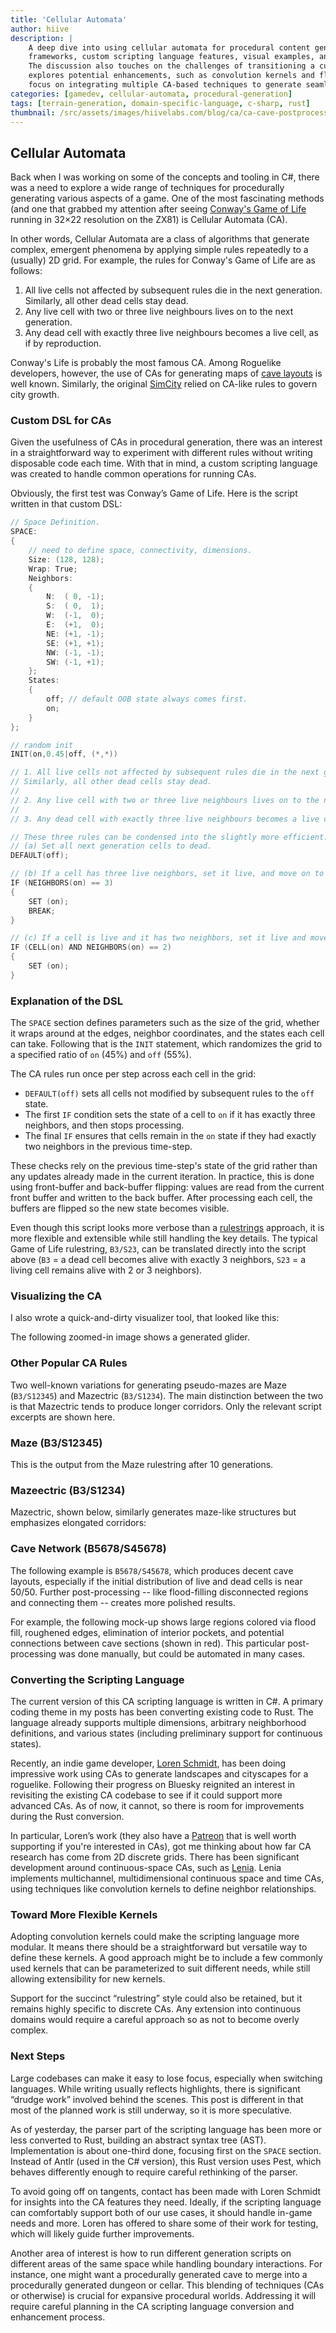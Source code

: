 ```yaml
---
title: 'Cellular Automata'
author: hiive
description: |
    A deep dive into using cellular automata for procedural content generation, exploring discrete and continuous CA
    frameworks, custom scripting language features, visual examples, and post-processing techniques for game development.
    The discussion also touches on the challenges of transitioning a custom CA scripting language from C# to Rust and
    explores potential enhancements, such as convolution kernels and flexible rule definitions. Future improvements
    focus on integrating multiple CA-based techniques to generate seamless, expansive procedural worlds.
categories: [gamedev, cellular-automata, procedural-generation]
tags: [terrain-generation, domain-specific-language, c-sharp, rust]
thumbnail: /src/assets/images/hiivelabs.com/blog/ca/ca-cave-postprocess.png
---
```


## Cellular Automata

Back when I was working on some of the concepts and tooling in C#, there was a need to explore a wide range of
techniques for procedurally generating various aspects of a game. One of the most fascinating methods (and one that
grabbed my attention after seeing [Conway's Game of Life](https://en.wikipedia.org/wiki/Conway%27s_Game_of_Life) running
in 32×22 resolution on the ZX81) is Cellular Automata (CA).

In other words, Cellular Automata are a class of algorithms that generate complex, emergent phenomena by applying simple
rules repeatedly to a (usually) 2D grid. For example, the rules for Conway's Game of Life are as follows:

1. All live cells not affected by subsequent rules die in the next generation. Similarly, all other dead cells stay dead.
2. Any live cell with two or three live neighbours lives on to the next generation.
3. Any dead cell with exactly three live neighbours becomes a live cell, as if by reproduction.

Conway's Life is probably the most famous CA. Among Roguelike developers, however, the use of CAs for generating maps
of [cave layouts](https://www.roguebasin.com/index.php/Cellular_Automata_Method_for_Generating_Random_Cave-Like_Levels)
is well known. Similarly, the original [SimCity](https://en.wikipedia.org/wiki/SimCity_(1989_video_game)) relied on
CA-like rules to govern city growth.

### Custom DSL for CAs

Given the usefulness of CAs in procedural generation, there was an interest in a straightforward way to experiment with
different rules without writing disposable code each time. With that in mind, a custom scripting language was created to
handle common operations for running CAs.

Obviously, the first test was Conway’s Game of Life. Here is the script written in that custom DSL:


```c
// Space Definition.
SPACE:
{
	// need to define space, connectivity, dimensions.
	Size: (128, 128);
	Wrap: True;
	Neighbors:
	{
		N:	( 0, -1);
		S:	( 0,  1);
		W:	(-1,  0);
		E:	(+1,  0);
		NE: (+1, -1);
		SE: (+1, +1);
		NW: (-1, -1);
		SW: (-1, +1);
	};
	States:
	{
		off; // default OOB state always comes first.
		on;
	}
};

// random init
INIT(on,0.45|off, (*,*))

// 1. All live cells not affected by subsequent rules die in the next generation.
// Similarly, all other dead cells stay dead.
//
// 2. Any live cell with two or three live neighbours lives on to the next generation.
//
// 3. Any dead cell with exactly three live neighbours becomes a live cell, as if by reproduction.

// These three rules can be condensed into the slightly more efficient:
// (a) Set all next generation cells to dead.
DEFAULT(off);

// (b) If a cell has three live neighbors, set it live, and move on to the next cell.
IF (NEIGHBORS(on) == 3)
{
	SET (on);
	BREAK;
}

// (c) If a cell is live and it has two neighbors, set it live and move to the next cell
IF (CELL(on) AND NEIGHBORS(on) == 2)
{
	SET (on);
}
```

### Explanation of the DSL
The `SPACE` section defines parameters such as the size of the grid, whether it wraps around at the edges, neighbor
coordinates, and the states each cell can take. Following that is the `INIT` statement, which randomizes the grid to a
specified ratio of `on` (45%) and `off` (55%).

The CA rules run once per step across each cell in the grid:

- `DEFAULT(off)` sets all cells not modified by subsequent rules to the `off` state.
- The first `IF` condition sets the state of a cell to `on` if it has exactly three neighbors, and then stops processing.
- The final `IF` ensures that cells remain in the `on` state if they had exactly two neighbors in the previous time-step.

These checks rely on the previous time-step's state of the grid rather than any updates already made in the current iteration.
In practice, this is done using front-buffer and back-buffer flipping: values are read from the current front buffer and
written to the back buffer. After processing each cell, the buffers are flipped so the new state becomes visible.

Even though this script looks more verbose than a [rulestrings](https://conwaylife.com/wiki/Rulestring) approach, it is
more flexible and extensible while still handling the key details. The typical Game of Life rulestring, `B3/S23`, can be
translated directly into the script above (`B3` = a dead cell becomes alive with exactly 3 neighbors, `S23` = a living
cell remains alive with 2 or 3 neighbors).

### Visualizing the CA

I also wrote a quick-and-dirty visualizer tool, that looked like this:

<LightboxGallery caption="Image Gallery: Script Editor running Conway's Life">
    <GalleryImage src="/src/assets/images/hiivelabs.com/blog/ca/ca-editor.png"
                  alt="Script editor on the left with CA simulation output on the right."
                  caption="Conway's Life running in Script Editor"
                  description="A screenshot demonstrating a custom DSL script for Conway’s Game of Life on the left,
                  with a black-and-white real-time visualization of the evolving pattern on the right. A console panel
                  displays 'No errors,' confirming the simulation has run successfully."/>
    <GalleryImage src="/src/assets/images/hiivelabs.com/blog/ca/ca-editor-glider.png"
                  alt="Script editor on the left, simulation output on the right, highlighting a glider with a red circle."
                  caption="Conway's Life with Highlighted Glider"
                  description="A code editor on the left features a DSL for Conway’s Game of Life. On the right, white cells evolve
                  against a dark background over multiple generations. The cluster of five cells circled in red forms a
                  glider, a pattern that moves diagonally across the grid." />
</LightboxGallery>

The following zoomed-in image shows a generated glider.

<LightboxImage src="/src/assets/images/hiivelabs.com/blog/ca/glider.png"
               alt="Close-up of a glider in Conway's Game of Life."
               description="A zoomed-in look at a small, self-propagating cluster of cells known as a glider,
               traveling diagonally through the grid in a repeating cycle."/>

### Other Popular CA Rules
Two well-known variations for generating pseudo-mazes are Maze (`B3/S12345`) and Mazectric (`B3/S1234`). The main
distinction between the two is that Mazectric tends to produce longer corridors.
Only the relevant script excerpts are shown here.

### Maze (B3/S12345)
This is the output from the Maze rulestring after 10 generations.

<LightboxImage src="/src/assets/images/hiivelabs.com/blog/ca/ca-maze.png"
              alt="Maze-like structure generated by the B3/S12345 rules"
              description="A ten-generation snapshot of a Maze CA, showcasing winding corridors and branching pathways
              formed using the B3/S12345 ruleset."/>

### Mazeectric (B3/S1234)
Mazectric, shown below, similarly generates maze-like structures but emphasizes elongated corridors:

<LightboxImage src="/src/assets/images/hiivelabs.com/blog/ca/ca-mazectric.png"
               alt="Mazectric pattern emphasizing elongated corridors"
               description="A ten-generation snapshot of the Mazectric CA, generated by the B3/S1234 ruleset.
               It highlights longer, more winding passages than the standard Maze variant."/>


### Cave Network (B5678/S45678)
The following example is `B5678/S45678`, which produces decent cave layouts, especially if the initial distribution of
live and dead cells is near 50/50. Further post-processing -- like flood-filling disconnected regions and connecting
them -- creates more polished results.

<LightboxImage src="/src/assets/images/hiivelabs.com/blog/ca/ca-cave.png"
               alt="Cave-like terrain produced by the B5678/S45678 rules."
               description="A 10-generation view illustrating how the B5678/S45678 CA ruleset creates sprawling caves.
               Although this ruleset unecessarily references the maximum number of neighbors (mirroring the rulestring’s format),
               it still yields a substantial cave network suitable for further post-processing"/>

For example, the following mock-up shows large regions colored via flood fill, roughened edges, elimination of interior
pockets, and potential connections between cave sections (shown in red). This particular post-processing was done
manually, but could be automated in many cases.

<LightboxImage src="/src/assets/images/hiivelabs.com/blog/ca/ca-cave-postprocess.png"
               alt="Post-processed cave map with flood-filled regions and roughened edges."
               description="A cave layout with color-coded regions and eliminated interior pockets. Red lines
               indicate suggested connections between separate areas, creating a more cohesive overall map."/>


### Converting the Scripting Language
The current version of this CA scripting language is written in C#. A primary coding theme in my posts has been
converting existing code to Rust. The language already supports multiple dimensions, arbitrary neighborhood definitions,
and various states (including preliminary support for continuous states).


Recently, an indie game developer, [Loren Schmidt](https://bsky.app/profile/lorenschmidt.bsky.social), has been doing
impressive work using CAs to generate landscapes and cityscapes for a roguelike. Following their progress on Bluesky
reignited an interest in revisiting the existing CA codebase to see if it could support more advanced CAs. As of now,
it cannot, so there is room for improvements during the Rust conversion.

In particular, Loren’s work (they also have a [Patreon](https://www.patreon.com/vacuumflowers) that is well worth supporting
if you're interested in CAs), got me thinking about how far CA research has come from 2D discrete grids.
There has been significant development around continuous-space CAs, such as [Lenia](https://en.wikipedia.org/wiki/Lenia).
Lenia implements multichannel, multidimensional continuous space and time CAs, using techniques like convolution
kernels to define neighbor relationships.

<LightboxImage src="/src/assets/images/hiivelabs.com/blog/ca/ca-lenia.png"
               alt="Lenia CA visualization with smoothly evolving patterns."
               description="An example of Lenia, a continuous-space cellular automaton framework. It demonstrates
               how multichannel, multidimensional CAs can produce fluid and organic behaviors over time."/>

### Toward More Flexible Kernels

Adopting convolution kernels could make the scripting language more modular. It means there should be a straightforward
but versatile way to define these kernels. A good approach might be to include a few commonly used kernels that can be
parameterized to suit different needs, while still allowing extensibility for new kernels.

Support for the succinct “rulestring” style could also be retained, but it remains highly specific to discrete CAs.
Any extension into continuous domains would require a careful approach so as not to become overly complex.

### Next Steps
Large codebases can make it easy to lose focus, especially when switching languages. While writing usually reflects
highlights, there is significant “drudge work” involved behind the scenes. This post is different in that most of the
planned work is still underway, so it is more speculative.

As of yesterday, the parser part of the scripting language has been more or less converted to Rust, building an abstract
syntax tree (AST). Implementation is about one-third done, focusing first on the `SPACE` section. Instead of Antlr
(used in the C# version), this Rust version uses Pest, which behaves differently enough to require careful rethinking
of the parser.

To avoid going off on tangents, contact has been made with Loren Schmidt for insights into the CA features they need.
Ideally, if the scripting language can comfortably support both of our use cases, it should handle in-game needs and
more. Loren has offered to share some of their work for testing, which will likely guide further improvements.

Another area of interest is how to run different generation scripts on different areas of the same space while handling
boundary interactions. For instance, one might want a procedurally generated cave to merge into a procedurally generated
dungeon or cellar. This blending of techniques (CAs or otherwise) is crucial for expansive procedural worlds.
Addressing it will require careful planning in the CA scripting language conversion and enhancement process.





